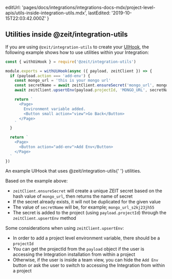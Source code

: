 
  editUrl:
    'pages/docs/integrations/integrations-docs-mdx/project-level-apis/utils-inside-integration-utils.mdx',
  lastEdited: '2019-10-15T22:03:42.000Z'
}

## Utilities inside @zeit/integration-utils

If you are using `@zeit/integration-utils` to create your [UIHook](#creating-an-integration/step-2-creating-a-uihook), the following example shows how to use utilities within your Integration:

```js
const { withUiHook } = require('@zeit/integration-utils')

module.exports = withUiHook(async ({ payload, zeitClient }) => {
  if (payload.action === 'add-env') {
    const mongo_url = 'this is your mongo url'
    const secretName = await zeitClient.ensureSecret('mongo_url', mongo_url)
    await zeitClient.upsertEnv(payload.projectId, 'MONGO_URL', secretName)

    return `
      <Page>
        Environment variable added.
        <Button small action="view">Go Back</Button>
      </Page>
    `
  }

  return `
    <Page>
      <Button action="add-env">Add Env</Button>
    </Page>
  `
})
```

<Caption>
  An example UIHook that uses <InlineCode>@zeit/integration-utils</InlineCode>{' '}
  utilities.
</Caption>

Based on the example above:

- `zeitClient.ensureSecret` will create a unique ZEIT secret based on the hash value of `mongo_url`, then returns the name of secret
- If the secret already exists, it will not be duplicated for the given value
- The value of `secretName` will be, for example; `mongo_url_s2kj23jh55`
- The secret is added to the project (using `payload.projectId`) through the `zeitClient.upsertEnv` method

Some considerations when using `zeitClient.upsertEnv`:

- In order to add a project level environment variable, there should be a `projectId`
- You can get the projectId from the `payload` object if the user is accessing the Integration installation from within a project
- Otherwise, if the user is inside a team view, you can hide the `Add Env` button or ask the user to switch to accessing the Integration from within a project
